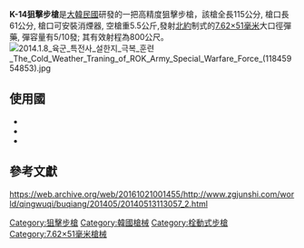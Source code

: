 {{multiple issues|
{{copyedit|time=2016-10-20T07:21:01+00:00}}
{{expand|time=2016-10-20T07:21:01+00:00}}
{{no footnotes|time=2016-10-20T07:21:01+00:00}}
{{refimprove|time=2016-10-20T07:21:01+00:00}}
}}
{{noteTA
|G1=軍事
|G2=長度單位
|G3=Firearms
}}
{{Infobox Weapon
|name= K14
|image=File:S&T Motiv K14.JPG
|image_size=300px
|caption=於2015年[[阿布達比國際防務展|阿布達比國際防務展]]中展出的K14狙擊步槍
|origin= {{flag|ROK}}
|type= [[狙擊步槍|狙擊步槍]]
<!-- Type selection -->
|is_ranged=yes
|is_bladed=
|is_explosive=
|is_artillery=
|is_vehicle=
<!-- Service history -->
|service= 2012年—
|used_by= 參看使用國
<!-- Production history -->
|designer= [[大宇集團|S&T Motiv]]
|design_date= 2011年
|manufacturer=
|production_date= 2012年—
|number=
<!-- General specifications -->
|weight= -{}-
* K-14：5.5公斤
|length= -{}-
* K-14：1,150毫米
|part_length= 610毫米
|crew=
<!-- Ranged weapon specifications --> 
|cartridge= [[7.62×51mm_NATO|7.62×51毫米NATO]]
|caliber= 7.62毫米（[[.308_Winchester|.308温彻斯特]]）
|action= [[旋转后拉式枪机|旋转后拉式枪机]]
|mode = {{tsl|en|Repeating rifle|連發步槍|連發}}
|velocity= 2,000[[英尺每秒|尺／秒]]
|range= 800米
|max_range= 800米
|feed= -{}-
* K-14：5、10發內置式弹倉 
|sights= PMII瞄準鏡、MK4瞄準鏡
<!-- Artillery specifications -->
|breech=
|recoil=
|carriage=
|elevation=
|traverse=
<!-- Bladed weapon specifications --> 
|blade_type=
|hilt_type=
|head_type=
|haft_type=
<!-- Explosive specifications --> 
|diameter=
|filling=
|filling_weight=
|detonation=
|yield=
}}
'''K-14狙擊步槍'''是[[大韓民國|大韓民國]]研發的一把高精度狙擊步槍，該槍全長115公分, 槍口長61公分, 槍口可安裝消煙器, 空槍重5.5公斤,發射[[北約|北約]]制式的[[7.62×51mm_NATO|7.62×51毫米]]大口徑彈藥, 彈容量有5/10發; 其有效射程為800公尺。
[[File:2014.1.8_육군_특전사_설한지_극복_훈련_The_Cold_Weather_Traning_of_ROK_Army_Special_Warfare_Force_(11845954853).jpg|thumb]]

== 使用國 ==
* {{flag|Iraq}}
* {{flag|Jordan}}
* {{flag|ROK}}

== 參考文獻 ==
https://web.archive.org/web/20161021001455/http://www.zgjunshi.com/world/qingwuqi/buqiang/201405/20140513113057_2.html
[[Category:狙擊步槍|Category:狙擊步槍]]
[[Category:韓國槍械|Category:韓國槍械]]
[[Category:栓動式步槍|Category:栓動式步槍]]
[[Category:7.62×51毫米槍械|Category:7.62×51毫米槍械]]